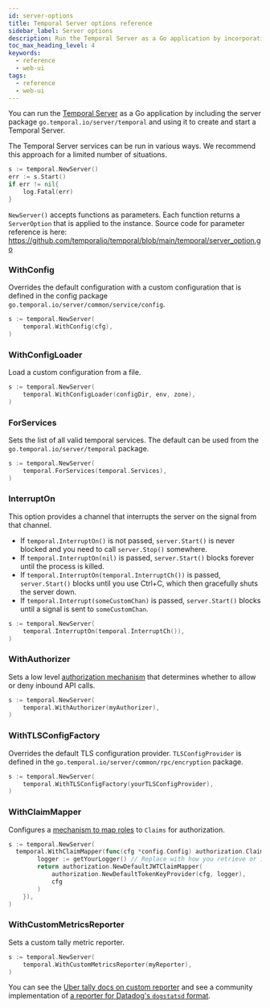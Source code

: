```yaml
---
id: server-options
title: Temporal Server options reference
sidebar_label: Server options
description: Run the Temporal Server as a Go application by incorporating the package go.temporal.io/server/temporal. Customize server options like Config, Authorization, and TLS.
toc_max_heading_level: 4
keywords:
  - reference
  - web-ui
tags:
  - reference
  - web-ui
---
```


You can run the [Temporal Server](/clusters#temporal-server) as a Go application by including the server package `go.temporal.io/server/temporal` and using it to create and start a Temporal Server.

The Temporal Server services can be run in various ways.
We recommend this approach for a limited number of situations.

```go
s := temporal.NewServer()
err := s.Start()
if err != nil{
	log.Fatal(err)
}
```

`NewServer()` accepts functions as parameters.
Each function returns a `ServerOption` that is applied to the instance.
Source code for parameter reference is here: https://github.com/temporalio/temporal/blob/main/temporal/server_option.go

### WithConfig

Overrides the default configuration with a custom configuration that is defined in the config package `go.temporal.io/server/common/service/config`.

```go
s := temporal.NewServer(
	temporal.WithConfig(cfg),
)
```

### WithConfigLoader

Load a custom configuration from a file.

```go
s := temporal.NewServer(
	temporal.WithConfigLoader(configDir, env, zone),
)
```

### ForServices

Sets the list of all valid temporal services.
The default can be used from the `go.temporal.io/server/temporal` package.

```go
s := temporal.NewServer(
	temporal.ForServices(temporal.Services),
)
```

### InterruptOn

This option provides a channel that interrupts the server on the signal from that channel.

- If `temporal.InterruptOn()` is not passed, `server.Start()` is never blocked and you need to call `server.Stop()` somewhere.
- If `temporal.InterruptOn(nil)` is passed, `server.Start()` blocks forever until the process is killed.
- If `temporal.InterruptOn(temporal.InterruptCh())` is passed, `server.Start()` blocks until you use Ctrl+C, which then gracefully shuts the server down.
- If `temporal.Interrupt(someCustomChan)` is passed, `server.Start()` blocks until a signal is sent to `someCustomChan`.

```go
s := temporal.NewServer(
	temporal.InterruptOn(temporal.InterruptCh()),
)
```

### WithAuthorizer

Sets a low level [authorization mechanism](/self-hosted-guide/security#authorizer-plugin) that determines whether to allow or deny inbound API calls.

```go
s := temporal.NewServer(
	temporal.WithAuthorizer(myAuthorizer),
)
```

### WithTLSConfigFactory

Overrides the default TLS configuration provider.
`TLSConfigProvider` is defined in the `go.temporal.io/server/common/rpc/encryption` package.

```go
s := temporal.NewServer(
	temporal.WithTLSConfigFactory(yourTLSConfigProvider),
)
```

### WithClaimMapper

Configures a [mechanism to map roles](/self-hosted-guide/security#claim-mapper) to `Claims` for authorization.

```go
s := temporal.NewServer(
  temporal.WithClaimMapper(func(cfg *config.Config) authorization.ClaimMapper {
  		logger := getYourLogger() // Replace with how you retrieve or initialize your logger
		return authorization.NewDefaultJWTClaimMapper(
			authorization.NewDefaultTokenKeyProvider(cfg, logger),
			cfg
		)
	}),
)
```

### WithCustomMetricsReporter

Sets a custom tally metric reporter.

```go
s := temporal.NewServer(
	temporal.WithCustomMetricsReporter(myReporter),
)
```

You can see the [Uber tally docs on custom reporter](https://github.com/uber-go/tally#report-your-metrics) and see a community implementation of [a reporter for Datadog's `dogstatsd` format](https://github.com/temporalio/temporal/pull/998#issuecomment-857884983).
